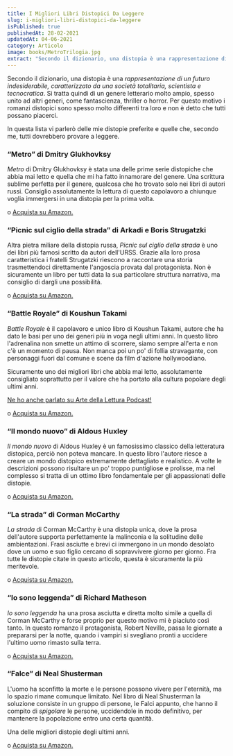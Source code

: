 ```yaml
---
title: I Migliori Libri Distopici Da Leggere
slug: i-migliori-libri-distopici-da-leggere
isPublished: true
publishedAt: 28-02-2021
updatedAt: 04-06-2021
category: Articolo
image: books/MetroTrilogia.jpg
extract: "Secondo il dizionario, una distopia è una rappresentazione di un futuro indesiderabile, caratterizzato da una società totalitaria, scientista e tecnocratica. Si tratta quindi di un genere letterario molto ampio, spesso unito ad altri generi, come fantascienza, thriller o horror. Per questo motivo i romanzi distopici sono spesso molto differenti tra loro e non è detto che tutti possano piacerci. In questa lista vi parlerò delle mie distopie preferite e quelle che, secondo me, tutti dovrebbero provare a leggere."
---
```


Secondo il dizionario, una distopia è una _rappresentazione di un futuro indesiderabile, caratterizzato da una società totalitaria, scientista e tecnocratica_. Si tratta quindi di un genere letterario molto ampio, spesso unito ad altri generi, come fantascienza, thriller o horror. Per questo motivo i romanzi distopici sono spesso molto differenti tra loro e non è detto che tutti possano piacerci.

In questa lista vi parlerò delle mie distopie preferite e quelle che, secondo me, tutti dovrebbero provare a leggere.

### “Metro” di Dmitry Glukhovksy
<Book  slug="metro-2034"  />

_Metro_ di Dmitry Glukhovksy è stata una delle prime serie distopiche che abbia mai letto e quella che mi ha fatto innamorare del genere. Una scrittura sublime perfetta per il genere, qualcosa che ho trovato solo nei libri di autori russi. Consiglio assolutamente la lettura di questo capolavoro a chiunque voglia immergersi in una distopia per la prima volta.

<InternalLink slug="recensione-metro-2034" text="Leggi la recensione completa" /> o [Acquista su Amazon.](https://amzn.to/3uc3NO0)

### “Picnic sul ciglio della strada” di Arkadi e Boris Strugatzki
<Book  slug="picnic-sul-ciglio-della-strada"  />

Altra pietra miliare della distopia russa, _Picnic sul ciglio della strada_ è uno dei libri più famosi scritto da autori dell'URSS. Grazie alla loro prosa caratteristica i fratelli Strugatzki riescono a raccontare una storia trasmettendoci direttamente l'angoscia provata dal protagonista. Non è sicuramente un libro per tutti data la sua particolare struttura narrativa, ma consiglio di dargli una possibilità.

<InternalLink slug="recensione-picnic-sul-ciglio-della-strada" text="Leggi la recensione completa" /> o [Acquista su Amazon.](https://amzn.to/3bicSfD)

### “Battle Royale” di Koushun Takami
<Book  slug="battle-royale"  />

_Battle Royale_ è il capolavoro e unico libro di Koushun Takami, autore che ha dato le basi per uno dei generi più in voga negli ultimi anni. In questo libro l'adrenalina non smette un attimo di scorrere, siamo sempre all'erta e non c'è un momento di pausa. Non manca poi un po' di follia stravagante, con personaggi fuori dal comune e scene da film d'azione hollywoodiano.

Sicuramente uno dei migliori libri che abbia mai letto, assolutamente consigliato soprattutto per il valore che ha portato alla cultura popolare degli ultimi anni.

[Ne ho anche parlato su Arte della Lettura Podcast!](https://open.spotify.com/episode/2646TsnORdaBjoeoMORGC7?si=AqkLagnrSaakVjbVf7KlUg)

<InternalLink slug="recensione-battle-royale-takam" text="Leggi la recensione completa" /> o [Acquista su Amazon.](https://amzn.to/3pyJDdD)

### “Il mondo nuovo” di Aldous Huxley
<Book  slug="il-mondo-nuovo-ritorno-al-mondo-nuovo"  />

_Il mondo nuovo_ di Aldous Huxley è un famosissimo classico della letteratura distopica, perciò non poteva mancare. In questo libro l'autore riesce a creare un mondo distopico estremamente dettagliato e realistico. A volte le descrizioni possono risultare un po' troppo puntigliose e prolisse, ma nel complesso si tratta di un ottimo libro fondamentale per gli appassionati delle distopie.

<InternalLink slug="recensione-il-mondo-nuovo-aldous-huxley" text="Leggi la recensione completa" /> o [Acquista su Amazon.](https://amzn.to/3qC3XvM)

### “La strada” di Corman McCarthy
<Book  slug="la-strada"  />

_La strada_ di Corman McCarthy è una distopia unica, dove la prosa dell'autore supporta perfettamente la malinconia e la solitudine delle ambientazioni. Frasi asciutte e brevi ci immergono in un mondo desolato dove un uomo e suo figlio cercano di sopravvivere giorno per giorno. Fra tutte le distopie citate in questo articolo, questa è sicuramente la più meritevole.

<InternalLink slug="recensione-la-strada-corman-mccarthy" text="Leggi la recensione completa" /> o [Acquista su Amazon.](https://amzn.to/3binMC9)

### “Io sono leggenda” di Richard Matheson
<Book  slug="io-sono-leggenda"  />

_Io sono leggenda_ ha una prosa asciutta e diretta molto simile a quella di Corman McCarthy e forse proprio per questo motivo mi è piaciuto così tanto. In questo romanzo il protagonista, Robert Neville, passa le giornate a prepararsi per la notte, quando i vampiri si svegliano pronti a uccidere l'ultimo uomo rimasto sulla terra.

<InternalLink slug="recensione-io-sono-leggenda-richard-matheson" text="Leggi la recensione completa" /> o [Acquista su Amazon.](https://amzn.to/3axrb0w)

### “Falce” di Neal Shusterman
<Book  slug="falce"  />

L'uomo ha sconfitto la morte e le persone possono vivere per l'eternità, ma lo spazio rimane comunque limitato. Nel libro di Neal Shusterman la soluzione consiste in un gruppo di persone, le Falci appunto, che hanno il compito di _spigolare_ le persone, uccidendole in modo definitivo, per mantenere la popolazione entro una certa quantità.

Una delle migliori distopie degli ultimi anni.

<InternalLink slug="recensione-falce-neal-shusterman" text="Leggi la recensione completa" /> o [Acquista su Amazon.](https://amzn.to/2NBM81s)